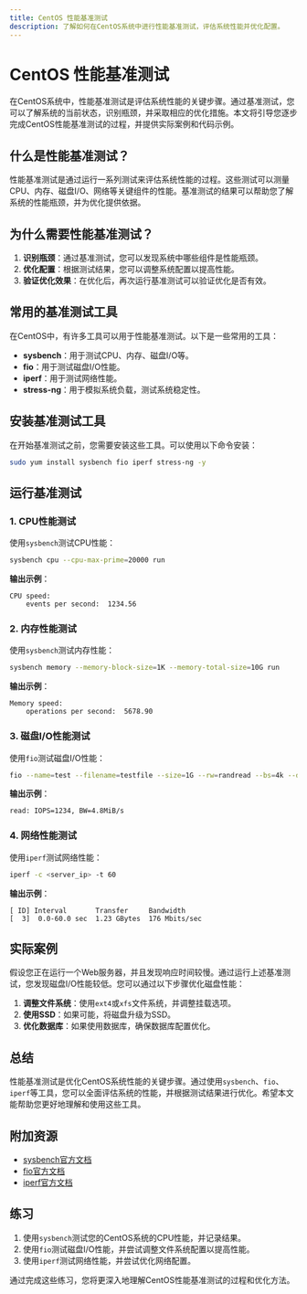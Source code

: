 ```yaml
---
title: CentOS 性能基准测试
description: 了解如何在CentOS系统中进行性能基准测试，评估系统性能并优化配置。
---
```


# CentOS 性能基准测试

在CentOS系统中，性能基准测试是评估系统性能的关键步骤。通过基准测试，您可以了解系统的当前状态，识别瓶颈，并采取相应的优化措施。本文将引导您逐步完成CentOS性能基准测试的过程，并提供实际案例和代码示例。

## 什么是性能基准测试？

性能基准测试是通过运行一系列测试来评估系统性能的过程。这些测试可以测量CPU、内存、磁盘I/O、网络等关键组件的性能。基准测试的结果可以帮助您了解系统的性能瓶颈，并为优化提供依据。

## 为什么需要性能基准测试？

1. **识别瓶颈**：通过基准测试，您可以发现系统中哪些组件是性能瓶颈。
2. **优化配置**：根据测试结果，您可以调整系统配置以提高性能。
3. **验证优化效果**：在优化后，再次运行基准测试可以验证优化是否有效。

## 常用的基准测试工具

在CentOS中，有许多工具可以用于性能基准测试。以下是一些常用的工具：

- **sysbench**：用于测试CPU、内存、磁盘I/O等。
- **fio**：用于测试磁盘I/O性能。
- **iperf**：用于测试网络性能。
- **stress-ng**：用于模拟系统负载，测试系统稳定性。

## 安装基准测试工具

在开始基准测试之前，您需要安装这些工具。可以使用以下命令安装：

```bash
sudo yum install sysbench fio iperf stress-ng -y
```

## 运行基准测试

### 1. CPU性能测试

使用`sysbench`测试CPU性能：

```bash
sysbench cpu --cpu-max-prime=20000 run
```

**输出示例**：

```
CPU speed:
    events per second:  1234.56
```

### 2. 内存性能测试

使用`sysbench`测试内存性能：

```bash
sysbench memory --memory-block-size=1K --memory-total-size=10G run
```

**输出示例**：

```
Memory speed:
    operations per second:  5678.90
```

### 3. 磁盘I/O性能测试

使用`fio`测试磁盘I/O性能：

```bash
fio --name=test --filename=testfile --size=1G --rw=randread --bs=4k --direct=1 --numjobs=16 --time_based --runtime=60 --group_reporting
```

**输出示例**：

```
read: IOPS=1234, BW=4.8MiB/s
```

### 4. 网络性能测试

使用`iperf`测试网络性能：

```bash
iperf -c <server_ip> -t 60
```

**输出示例**：

```
[ ID] Interval       Transfer     Bandwidth
[  3]  0.0-60.0 sec  1.23 GBytes  176 Mbits/sec
```

## 实际案例

假设您正在运行一个Web服务器，并且发现响应时间较慢。通过运行上述基准测试，您发现磁盘I/O性能较低。您可以通过以下步骤优化磁盘性能：

1. **调整文件系统**：使用`ext4`或`xfs`文件系统，并调整挂载选项。
2. **使用SSD**：如果可能，将磁盘升级为SSD。
3. **优化数据库**：如果使用数据库，确保数据库配置优化。

## 总结

性能基准测试是优化CentOS系统性能的关键步骤。通过使用`sysbench`、`fio`、`iperf`等工具，您可以全面评估系统的性能，并根据测试结果进行优化。希望本文能帮助您更好地理解和使用这些工具。

## 附加资源

- [sysbench官方文档](https://github.com/akopytov/sysbench)
- [fio官方文档](https://github.com/axboe/fio)
- [iperf官方文档](https://iperf.fr/)

## 练习

1. 使用`sysbench`测试您的CentOS系统的CPU性能，并记录结果。
2. 使用`fio`测试磁盘I/O性能，并尝试调整文件系统配置以提高性能。
3. 使用`iperf`测试网络性能，并尝试优化网络配置。

通过完成这些练习，您将更深入地理解CentOS性能基准测试的过程和优化方法。